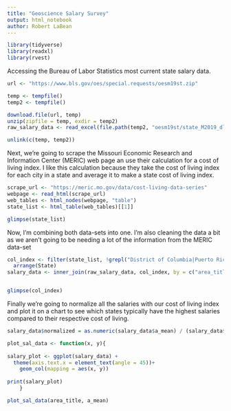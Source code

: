 ```yaml
---
title: "Geoscience Salary Survey"
output: html_notebook
author: Robert LaBean
---
```


```r

library(tidyverse)
library(readxl)
library(rvest)

```

Accessing the Bureau of Labor Statistics most current state salary data.

```r

url <- "https://www.bls.gov/oes/special.requests/oesm19st.zip"

temp <- tempfile()
temp2 <- tempfile()

download.file(url, temp)
unzip(zipfile = temp, exdir = temp2)
raw_salary_data <- read_excel(file.path(temp2, "oesm19st/state_M2019_dl.xlsx"))

unlink(c(temp, temp2))

```

Next, we're going to scrape the Missouri Economic Research and Information Center (MERIC) web page an use their calculation for a cost of living index. I like this calculation because they take the cost of living index for each city in a state and average it to make a state cost of living index.

```r

scrape_url <- "https://meric.mo.gov/data/cost-living-data-series"
webpage <- read_html(scrape_url)
web_tables <- html_nodes(webpage, "table")
state_list <- html_table(web_tables)[[1]]

glimpse(state_list)

```

Now, I'm combining both data-sets into one. I'm also cleaning the data a bit as we aren't going to be needing a lot of the information from the MERIC data-set

```r

col_index <- filter(state_list, !grepl("District of Columbia|Puerto Rico|US", State)) %>%
  arrange(State)
salary_data <- inner_join(raw_salary_data, col_index, by = c("area_title" = "State"))


glimpse(col_index)

```

Finally we're going to normalize all the salaries with our cost of living index and plot it on a chart to see which states typically have the highest salaries compared to their respective cost of living. 

```r

salary_data$normalized = as.numeric(salary_data$a_mean) / (salary_data$Index/100)

plot_sal_data <- function(x, y){
 
salary_plot <- ggplot(salary_data) +
  theme(axis.text.x = element_text(angle = 45))+
    geom_col(mapping = aes(x, y))
  
print(salary_plot)
    }

plot_sal_data(area_title, a_mean)


```